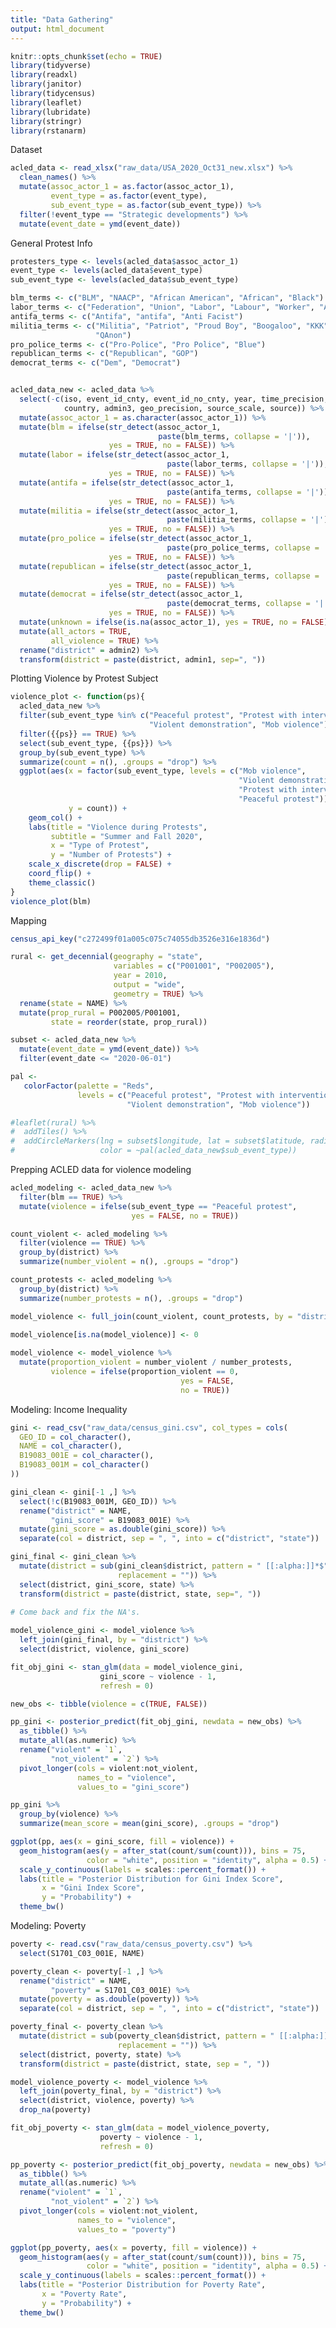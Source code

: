 ```yaml
---
title: "Data Gathering"
output: html_document
---
```


```r
knitr::opts_chunk$set(echo = TRUE)
library(tidyverse)
library(readxl)
library(janitor)
library(tidycensus)
library(leaflet)
library(lubridate)
library(stringr)
library(rstanarm)
```

Dataset
```r
acled_data <- read_xlsx("raw_data/USA_2020_Oct31_new.xlsx") %>%
  clean_names() %>%
  mutate(assoc_actor_1 = as.factor(assoc_actor_1),
         event_type = as.factor(event_type),
         sub_event_type = as.factor(sub_event_type)) %>%
  filter(!event_type == "Strategic developments") %>%
  mutate(event_date = ymd(event_date))
```

General Protest Info
```r
protesters_type <- levels(acled_data$assoc_actor_1)
event_type <- levels(acled_data$event_type)
sub_event_type <- levels(acled_data$sub_event_type)

blm_terms <- c("BLM", "NAACP", "African American", "African", "Black")
labor_terms <- c("Federation", "Union", "Labor", "Labour", "Worker", "AFL")
antifa_terms <- c("Antifa", "antifa", "Anti Facist")
militia_terms <- c("Militia", "Patriot", "Proud Boy", "Boogaloo", "KKK", 
                   "QAnon")
pro_police_terms <- c("Pro-Police", "Pro Police", "Blue")
republican_terms <- c("Republican", "GOP")
democrat_terms <- c("Dem", "Democrat")


acled_data_new <- acled_data %>%
  select(-c(iso, event_id_cnty, event_id_no_cnty, year, time_precision, region, 
            country, admin3, geo_precision, source_scale, source)) %>%
  mutate(assoc_actor_1 = as.character(assoc_actor_1)) %>%
  mutate(blm = ifelse(str_detect(assoc_actor_1, 
                                 paste(blm_terms, collapse = '|')), 
                      yes = TRUE, no = FALSE)) %>%
  mutate(labor = ifelse(str_detect(assoc_actor_1, 
                                   paste(labor_terms, collapse = '|')), 
                      yes = TRUE, no = FALSE)) %>%
  mutate(antifa = ifelse(str_detect(assoc_actor_1, 
                                   paste(antifa_terms, collapse = '|')), 
                      yes = TRUE, no = FALSE)) %>%
  mutate(militia = ifelse(str_detect(assoc_actor_1, 
                                   paste(militia_terms, collapse = '|')), 
                      yes = TRUE, no = FALSE)) %>%
  mutate(pro_police = ifelse(str_detect(assoc_actor_1, 
                                   paste(pro_police_terms, collapse = '|')), 
                      yes = TRUE, no = FALSE)) %>%
  mutate(republican = ifelse(str_detect(assoc_actor_1, 
                                   paste(republican_terms, collapse = '|')), 
                      yes = TRUE, no = FALSE)) %>%
  mutate(democrat = ifelse(str_detect(assoc_actor_1, 
                                   paste(democrat_terms, collapse = '|')), 
                      yes = TRUE, no = FALSE)) %>%
  mutate(unknown = ifelse(is.na(assoc_actor_1), yes = TRUE, no = FALSE)) %>%
  mutate(all_actors = TRUE,
         all_violence = TRUE) %>%
  rename("district" = admin2) %>%
  transform(district = paste(district, admin1, sep=", "))

```


Plotting Violence by Protest Subject
```r
violence_plot <- function(ps){
  acled_data_new %>%
  filter(sub_event_type %in% c("Peaceful protest", "Protest with intervention",
                               "Violent demonstration", "Mob violence")) %>%
  filter({{ps}} == TRUE) %>%
  select(sub_event_type, {{ps}}) %>%
  group_by(sub_event_type) %>%
  summarize(count = n(), .groups = "drop") %>%
  ggplot(aes(x = factor(sub_event_type, levels = c("Mob violence",
                                                   "Violent demonstration",
                                                   "Protest with intervention",
                                                   "Peaceful protest")), 
             y = count)) + 
    geom_col() + 
    labs(title = "Violence during Protests",
         subtitle = "Summer and Fall 2020",
         x = "Type of Protest",
         y = "Number of Protests") +
    scale_x_discrete(drop = FALSE) + 
    coord_flip() + 
    theme_classic()
}
violence_plot(blm)
```

Mapping
```r
census_api_key("c272499f01a005c075c74055db3526e316e1836d")

rural <- get_decennial(geography = "state",
                       variables = c("P001001", "P002005"),
                       year = 2010,
                       output = "wide",
                       geometry = TRUE) %>%
  rename(state = NAME) %>%
  mutate(prop_rural = P002005/P001001,
         state = reorder(state, prop_rural))

subset <- acled_data_new %>%
  mutate(event_date = ymd(event_date)) %>%
  filter(event_date <= "2020-06-01")

pal <- 
   colorFactor(palette = "Reds",
               levels = c("Peaceful protest", "Protest with intervention", 
                          "Violent demonstration", "Mob violence"))

#leaflet(rural) %>%
#  addTiles() %>%
#  addCircleMarkers(lng = subset$longitude, lat = subset$latitude, radius = 0.1,
#                   color = ~pal(acled_data_new$sub_event_type))
```


Prepping ACLED data for violence modeling
```r
acled_modeling <- acled_data_new %>%
  filter(blm == TRUE) %>%
  mutate(violence = ifelse(sub_event_type == "Peaceful protest", 
                           yes = FALSE, no = TRUE))

count_violent <- acled_modeling %>%
  filter(violence == TRUE) %>%  
  group_by(district) %>%
  summarize(number_violent = n(), .groups = "drop")

count_protests <- acled_modeling %>%
  group_by(district) %>%
  summarize(number_protests = n(), .groups = "drop")

model_violence <- full_join(count_violent, count_protests, by = "district")

model_violence[is.na(model_violence)] <- 0
  
model_violence <- model_violence %>%
  mutate(proportion_violent = number_violent / number_protests,
         violence = ifelse(proportion_violent == 0,
                                      yes = FALSE,
                                      no = TRUE))
```


Modeling: Income Inequality
```r
gini <- read_csv("raw_data/census_gini.csv", col_types = cols(
  GEO_ID = col_character(),
  NAME = col_character(),
  B19083_001E = col_character(),
  B19083_001M = col_character()
))

gini_clean <- gini[-1 ,] %>%
  select(!c(B19083_001M, GEO_ID)) %>%
  rename("district" = NAME, 
         "gini_score" = B19083_001E) %>%
  mutate(gini_score = as.double(gini_score)) %>%
  separate(col = district, sep = ", ", into = c("district", "state")) 

gini_final <- gini_clean %>%
  mutate(district = sub(gini_clean$district, pattern = " [[:alpha:]]*$", 
                        replacement = "")) %>%
  select(district, gini_score, state) %>%
  transform(district = paste(district, state, sep=", "))
  
# Come back and fix the NA's. 

model_violence_gini <- model_violence %>%
  left_join(gini_final, by = "district") %>%
  select(district, violence, gini_score)

fit_obj_gini <- stan_glm(data = model_violence_gini,
                    gini_score ~ violence - 1,
                    refresh = 0)

new_obs <- tibble(violence = c(TRUE, FALSE))

pp_gini <- posterior_predict(fit_obj_gini, newdata = new_obs) %>%
  as_tibble() %>%
  mutate_all(as.numeric) %>%
  rename("violent" = `1`,
         "not_violent" = `2`) %>%
  pivot_longer(cols = violent:not_violent,
               names_to = "violence",
               values_to = "gini_score")

pp_gini %>%
  group_by(violence) %>%
  summarize(mean_score = mean(gini_score), .groups = "drop")

ggplot(pp, aes(x = gini_score, fill = violence)) +
  geom_histogram(aes(y = after_stat(count/sum(count))), bins = 75,
                 color = "white", position = "identity", alpha = 0.5) +
  scale_y_continuous(labels = scales::percent_format()) + 
  labs(title = "Posterior Distribution for Gini Index Score",
       x = "Gini Index Score",
       y = "Probability") +
  theme_bw()

```

Modeling: Poverty
```r
poverty <- read.csv("raw_data/census_poverty.csv") %>%
  select(S1701_C03_001E, NAME)

poverty_clean <- poverty[-1 ,] %>%
  rename("district" = NAME, 
         "poverty" = S1701_C03_001E) %>%
  mutate(poverty = as.double(poverty)) %>%
  separate(col = district, sep = ", ", into = c("district", "state")) 

poverty_final <- poverty_clean %>%
  mutate(district = sub(poverty_clean$district, pattern = " [[:alpha:]]*$", 
                        replacement = "")) %>%
  select(district, poverty, state) %>%
  transform(district = paste(district, state, sep = ", "))

model_violence_poverty <- model_violence %>%
  left_join(poverty_final, by = "district") %>%
  select(district, violence, poverty) %>%
  drop_na(poverty)

fit_obj_poverty <- stan_glm(data = model_violence_poverty,
                    poverty ~ violence - 1,
                    refresh = 0)

pp_poverty <- posterior_predict(fit_obj_poverty, newdata = new_obs) %>%
  as_tibble() %>%
  mutate_all(as.numeric) %>%
  rename("violent" = `1`,
         "not_violent" = `2`) %>%
  pivot_longer(cols = violent:not_violent,
               names_to = "violence",
               values_to = "poverty")

ggplot(pp_poverty, aes(x = poverty, fill = violence)) +
  geom_histogram(aes(y = after_stat(count/sum(count))), bins = 75,
                 color = "white", position = "identity", alpha = 0.5) +
  scale_y_continuous(labels = scales::percent_format()) + 
  labs(title = "Posterior Distribution for Poverty Rate",
       x = "Poverty Rate",
       y = "Probability") +
  theme_bw()

```

